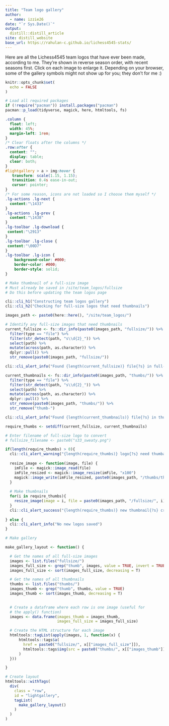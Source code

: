 ```yaml
---
title: "Team logo gallery"
author:
  - name: izzie26
date: "`r Sys.Date()`"
output:
  distill::distill_article
site: distill_website
base_url: https://rahulan-c.github.io/lichess4545-stats/
---
```


Here are all the Lichess4545 team logos that have ever been made, according to me. They're shown in reverse season order, with recent seasons first. Click on each image to enlarge it. Depending on your browser, some of the gallery symbols might not show up for you; they don't for me :)


```r
knitr::opts_chunk$set(
  echo = FALSE
)

# Load all required packages
if (!require("pacman")) install.packages("pacman")
pacman::p_load(tidyverse, magick, here, htmltools, fs)
```

<!-- Set up gallery -->
<head>
<link type="text/css" rel="stylesheet" href="https://cdnjs.cloudflare.com/ajax/libs/lightgallery/1.6.0/css/lightgallery.min.css" />
<script src="https://cdnjs.cloudflare.com/ajax/libs/lightgallery-js/1.4.1-beta.0/js/lightgallery.min.js"></script>
<!-- lightgallery plugins -->
<script src="https://cdnjs.cloudflare.com/ajax/libs/lg-fullscreen/1.2.1/lg-fullscreen.min.js"></script>
<script src="https://cdnjs.cloudflare.com/ajax/libs/lg-thumbnail/1.2.1/lg-thumbnail.min.js"></script>
</head>

```css
.column {
  float: left;
  width: 45%;
  margin-left: 1rem;
}
/* Clear floats after the columns */
.row:after {
  content: "";
  display: table;
  clear: both;
}
#lightgallery > a > img:hover {
   transform: scale(1.15, 1.15);
   transition: 0.4s ease-in-out;
   cursor: pointer;
}
/* For some reason, icons are not loaded so I choose them myself */
.lg-actions .lg-next {
  content:"\1433"
}
.lg-actions .lg-prev {
  content:"\1438"
}
.lg-toolbar .lg-download {
 content:"\2913"
}
.lg-toolbar .lg-close {
 content:"\00D7"
}
.lg-toolbar .lg-icon {
	background-color: #000;
	border-color: #000;
	border-style: solid;
}
```


```r
# Make thumbnail of a full-size image
# Must already be saved in /site/team_logos/fullsize
# Do this before updating the team logos page

cli::cli_h1("Constructing team logos gallery")
cli::cli_h2("Checking for full-size logos that need thumbnails")

images_path <- paste0(here::here(), "/site/team_logos/")

# Identify any full-size images that need thumbnails
current_fullsize <- fs::dir_info(paste0(images_path, "fullsize/")) %>% 
  filter(type == "file") %>% 
  filter(str_detect(path, "s\\d{2}_")) %>%
  select(path) %>%
  mutate(across(path, as.character)) %>% 
  dplyr::pull() %>% 
  str_remove(paste0(images_path, "fullsize/"))

cli::cli_alert_info("Found {length(current_fullsize)} file{?s} in full-size logos folder.")

current_thumbnails <- fs::dir_info(paste0(images_path, "thumbs/")) %>% 
  filter(type == "file") %>% 
  filter(str_detect(path, "s\\d{2}_")) %>%
  select(path) %>%
  mutate(across(path, as.character)) %>% 
  dplyr::pull() %>% 
  str_remove(paste0(images_path, "thumbs/")) %>% 
  str_remove("thumb-")

cli::cli_alert_info("Found {length(current_thumbnails)} file{?s} in thumbnails folder.")

require_thumbs <- setdiff(current_fullsize, current_thumbnails)

# Enter filename of full-size logo to convert
# fullsize_filename <- paste0("s33_sweaty.png")

if(length(require_thumbs) > 0){
  cli::cli_alert_warning("{length(require_thumbs)} logo{?s} need thumbails")
  
  resize_image <- function(image, file) {
    imFile <- magick::image_read(file)
    imFile_resized <- magick::image_resize(imFile, "x100")
    magick::image_write(imFile_resized, paste0(images_path, "/thumbs/thumb-", image))
  }
  
  # Make thumbnails
  for(i in require_thumbs){
    resize_image(image = i, file = paste0(images_path, "/fullsize/", i))
  }
  cli::cli_alert_success("{length(require_thumbs)} new thumbnail{?s} created")
  
} else {
  cli::cli_alert_info("No new logos saved")
}

```


```r
# Make gallery

make_gallery_layout <- function() {

  # Get the names of all full-size images
  images <- list.files("fullsize/")
  images_full_size <- grep("thumb", images, value = TRUE, invert = TRUE)
  images_full_size <- sort(images_full_size, decreasing = T)

  # Get the names of all thumbnails
  thumbs <- list.files("thumbs/")
  images_thumb <- grep("thumb", thumbs, value = TRUE)
  images_thumb <- sort(images_thumb, decreasing = T)

  
  # Create a dataframe where each row is one image (useful for
  # the apply() function)
  images <- data.frame(images_thumb = images_thumb,
                       images_full_size = images_full_size)

  # Create the HTML structure for each image
  htmltools::tagList(apply(images, 1, function(x) {
      htmltools::tags$a(
        href = paste0("fullsize/", x[["images_full_size"]]),
        htmltools::tags$img(src = paste0("thumbs/", x[["images_thumb"]]))
      )
  }))

}
```

```r
# Create layout
htmltools::withTags(
  div(
    class = "row",
    id = "lightgallery",
    tagList(
      make_gallery_layout()
    )
  )
)

```

<script type="text/javascript">
    lightGallery(document.getElementById('lightgallery'));
</script>